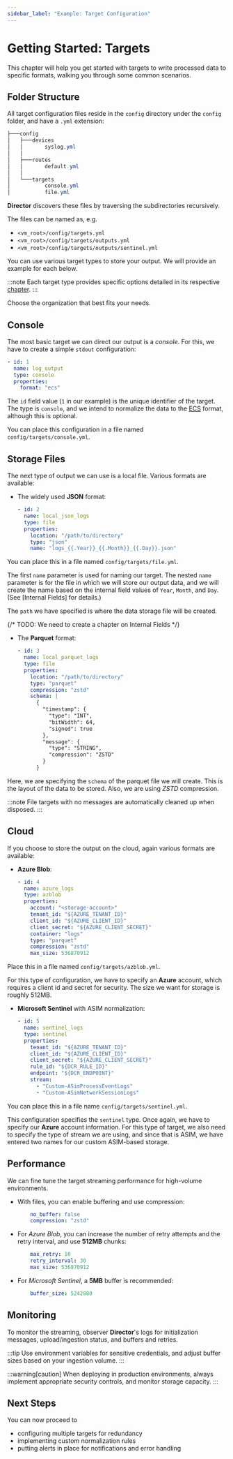 ```yaml
---
sidebar_label: "Example: Target Configuration"
---
```


# Getting Started: Targets

This chapter will help you get started with targets to write processed data to specific formats, walking you through some common scenarios.

## Folder Structure

All target configuration files reside in the `config` directory under the `config` folder, and have a `.yml` extension:

```powershell
├───config
│   ├───devices
│   │       syslog.yml
│   │
│   ├───routes
│   │       default.yml
│   │
│   └───targets
│           console.yml
│           file.yml
```

**Director** discovers these files by traversing the subdirectories recursively.

The files can be named as, e.g.

* `<vm_root>/config/targets.yml`
* `<vm_root>/config/targets/outputs.yml`
* `<vm_root>/config/targets/outputs/sentinel.yml`

You can use various target types to store your output. We will provide an example for each below.

:::note
Each target type provides specific options detailed in its respective [chapter](/docs/configuration/targets/).
:::

Choose the organization that best fits your needs.

## Console

The most basic target we can direct our output is a _console_. For this, we have to create a simple `stdout` configuration:

```yaml
- id: 1
  name: log_output
  type: console
  properties:             
    format: "ecs"
```

The `id` field value (`1` in our example) is the unique identifier of the target. The type is  `console`, and we intend to normalize the data to the [ECS](/docs/appendix.mdx#ecs) format, although this is optional.

You can place this configuration in a file named `config/targets/console.yml`.

## Storage Files

The next type of output we can use is a local file. Various formats are available:

* The widely used **JSON** format:

  ```yaml
  - id: 2
    name: local_json_logs
    type: file
    properties:
      location: "/path/to/directory"
      type: "json"
      name: "logs_{{.Year}}_{{.Month}}_{{.Day}}.json"
  ```

You can place this in a file named `config/targets/file.yml`.

The first `name` parameter is used for naming our target. The nested `name` parameter is for the file in which we will store our output data, and we will create the name based on the internal field values of `Year`, `Month`, and `Day`. (See [Internal Fields] for details.)

The `path` we have specified is where the data storage file will be created.

{/* TODO: We need to create a chapter on Internal Fields */}

* The **Parquet** format:

  ```yaml
  - id: 3
    name: local_parquet_logs
    type: file
    properties:
      location: "/path/to/directory"
      type: "parquet"
      compression: "zstd"
      schema: |
        {
          "timestamp": {
            "type": "INT",
            "bitWidth": 64,
            "signed": true
          },
          "message": {
            "type": "STRING",
            "compression": "ZSTD"
          }
        }
  ```

Here, we are specifying the `schema` of the parquet file we will create. This is the layout of the data to be stored. Also, we are using _ZSTD_ compression.

:::note
File targets with no messages are automatically cleaned up when disposed.
:::

## Cloud

If you choose to store the output on the cloud, again various formats are available:

* **Azure Blob**:

  ```yaml
  - id: 4
    name: azure_logs
    type: azblob
    properties:
      account: "<storage-account>"
      tenant_id: "${AZURE_TENANT_ID}"
      client_id: "${AZURE_CLIENT_ID}"
      client_secret: "${AZURE_CLIENT_SECRET}"
      container: "logs"
      type: "parquet"
      compression: "zstd"
      max_size: 536870912
  ```

Place this in a file named `config/targets/azblob.yml`.

For this type of configuration, we have to specify an **Azure** account, which requires a client id and secret for security. The size we want for storage is roughly 512MB.

* **Microsoft Sentinel** with ASIM normalization:

  ```yaml
  - id: 5
    name: sentinel_logs
    type: sentinel
    properties:
      tenant_id: "${AZURE_TENANT_ID}"
      client_id: "${AZURE_CLIENT_ID}"
      client_secret: "${AZURE_CLIENT_SECRET}"
      rule_id: "${DCR_RULE_ID}"
      endpoint: "${DCR_ENDPOINT}"
      stream:
        - "Custom-ASimProcessEventLogs"
        - "Custom-ASimNetworkSessionLogs"
  ```

You can place this in a file name `config/targets/sentinel.yml`.

This configuration specifies the `sentinel` type. Once again, we have to specify our **Azure** account information. For this type of target, we also need to specify the type of stream we are using, and since that is ASIM, we have entered two names for our custom ASIM-based storage.

## Performance

We can fine tune the target streaming performance for high-volume environments.

* With files, you can enable buffering and use compression:

  ```yaml
      no_buffer: false
      compression: "zstd"
  ```

* For _Azure Blob_, you can increase the number of retry attempts and the retry interval, and use **512MB** chunks:

  ```yaml
      max_retry: 10
      retry_interval: 30
      max_size: 536870912
  ```

* For _Microsoft Sentinel_, a **5MB** buffer is recommended:

  ```yaml
      buffer_size: 5242880
  ```

## Monitoring

To monitor the streaming, observer **Director**'s logs for initialization messages, upload/ingestion status, and buffers and retries.

:::tip
Use environment variables for sensitive credentials, and adjust buffer sizes based on your ingestion volume.
:::

:::warning[caution]
When deploying in production environments, always implement appropriate security controls, and monitor storage capacity.
:::

## Next Steps

You can now proceed to 

- configuring multiple targets for redundancy
- implementing custom normalization rules
- putting alerts in place for notifications and error handling
